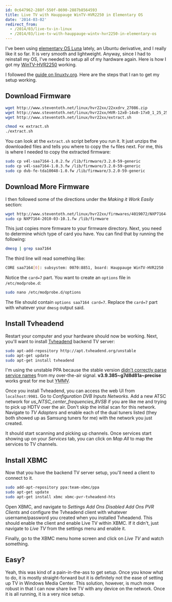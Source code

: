 ```yaml
---
id: 0c647962-288f-550f-8690-2887b8564593
title: Live TV with Hauppauge WinTV-HVR2250 in Elementary OS
date: '2014-03-02'
redirect_from:
  - /2014/03/live-tv-in-linux
  - /2014/03/live-tv-with-hauppauge-wintv-hvr2250-in-elementary-os
---
```


I've been using [elementary OS Luna](http://elementaryos.org/) lately, an Ubuntu derivative, and I really like it so far. It is very smooth and lightweight. Anyway, since I had to reinstall my OS, I've needed to setup all of my hardware again. Here is how I got my [WinTV-HVR2250](http://hauppauge.com/site/products/data_hvr2250.html) working.

I followed the [guide on linuxtv.org](http://www.linuxtv.org/wiki/index.php/Hauppauge_WinTV-HVR-2200). Here are the steps that I ran to get my setup working.

## Download Firmware

```bash
wget http://www.steventoth.net/linux/hvr22xx/22xxdrv_27086.zip
wget http://www.steventoth.net/linux/hvr22xx/HVR-12x0-14x0-17x0_1_25_25271_WHQL.zip
wget http://www.steventoth.net/linux/hvr22xx/extract.sh

chmod +x extract.sh
./extract.sh
```

You can look at the `extract.sh` script before you run it. It just unzips the downloaded files and tells you where to copy the `fw` files next. For me, this is where I needed to copy the extracted firmware:

```bash
sudo cp v4l-saa7164-1.0.2.fw /lib/firmware/3.2.0-59-generic
sudo cp v4l-saa7164-1.0.3.fw /lib/firmware/3.2.0-59-generic
sudo cp dvb-fe-tda10048-1.0.fw /lib/firmware/3.2.0-59-generic
```

## Download More Firmware

I then followed some of the directions under the _Making it Work Easily_ section:

```bash
wget http://www.steventoth.net/linux/hvr22xx/firmwares/4019072/NXP7164-2010-03-10.1.fw
sudo cp NXP7164-2010-03-10.1.fw /lib/firmware
```

This just copies more firmware to your firmware directory. Next, you need to determine which type of card you have. You can find that by running the following:

```bash
dmesg | grep saa7164
```

The third line will read something like:

```bash
CORE saa7164[0]: subsystem: 0070:8851, board: Hauppauge WinTV-HVR2250 [card=7,insmod option]
```

Notice the `card=7` part. You want to create an `options` file in `/etc/modprobe.d`:

```bash
sudo nano /etc/modprobe.d/options
```

The file should contain `options saa7164 card=7`. Replace the `card=7` part with whatever your `dmesg` output said.

## Install Tvheadend

Restart your computer and your hardware should now be working. Next, you'll want to install [Tvheadend](https://tvheadend.org/) backend TV server:

```bash
sudo apt-add-repository http://apt.tvheadend.org/unstable
sudo apt-get update
sudo apt-get install tvheadend
```

<div class="alert alert-warning">
<i class="fa fa-exclamation-circle" title="Warning"></i>

I'm using the unstable PPA because the stable version [didn't correctly parse service names](https://tvheadend.org/issues/1695) from my over-the-air signal. **v3.9.385~g7d8d81a~precise** works great for me but <abbr title="Your mileage may vary">YMMV</abbr>.

</div>

Once you install Tvheadend, you can access the web UI from `localhost:9981`. Go to _Configuration_ <i class="fa fa-arrow-right"></i> _DVB Inputs_ <i class="fa fa-arrow-right"></i> _Networks_. Add a new ATSC network for _us_NTSC_center_frequencies_8VSB_ if you are like me and trying to pick up HDTV over the air. Don't skip the initial scan for this network. Navigate to _TV Adapters_ and enable each of the dual tuners listed (they both showed up as Samsung tuners for me) with the network you just created.

It should start scanning and picking up channels. Once services start showing up on your _Services_ tab, you can click on _Map All_ to map the services to TV channels.

## Install XBMC

Now that you have the backend TV server setup, you'll need a client to connect to it.

```bash
sudo add-apt-repository ppa:team-xbmc/ppa
sudo apt-get update
sudo apt-get install xbmc xbmc-pvr-tvheadend-hts
```

Open XBMC, and navigate to _Settings_ <i class="fa fa-arrow-right"></i> _Add Ons_ <i class="fa fa-arrow-right"></i> _Disabled Add Ons_ <i class="fa fa-arrow-right"></i> _PVR Clients_ and configure the Tvheadend client with whatever username/password you created when you installed Tvheadend. This should enable the client and enable Live TV within XBMC. If it didn't, just navigate to _Live TV_ from the settings menu and enable it.

Finally, go to the XBMC menu home screen and click on _Live TV_ and watch something.

## Easy?

Yeah, this was kind of a pain-in-the-ass to get setup. Once you know what to do, it is mostly straight-forward but it is definitely not the ease of setting up TV in Windows Media Center. This solution, however, is much more robust in that I can now share live TV with any device on the network. Once it is all running, it is a very nice setup.